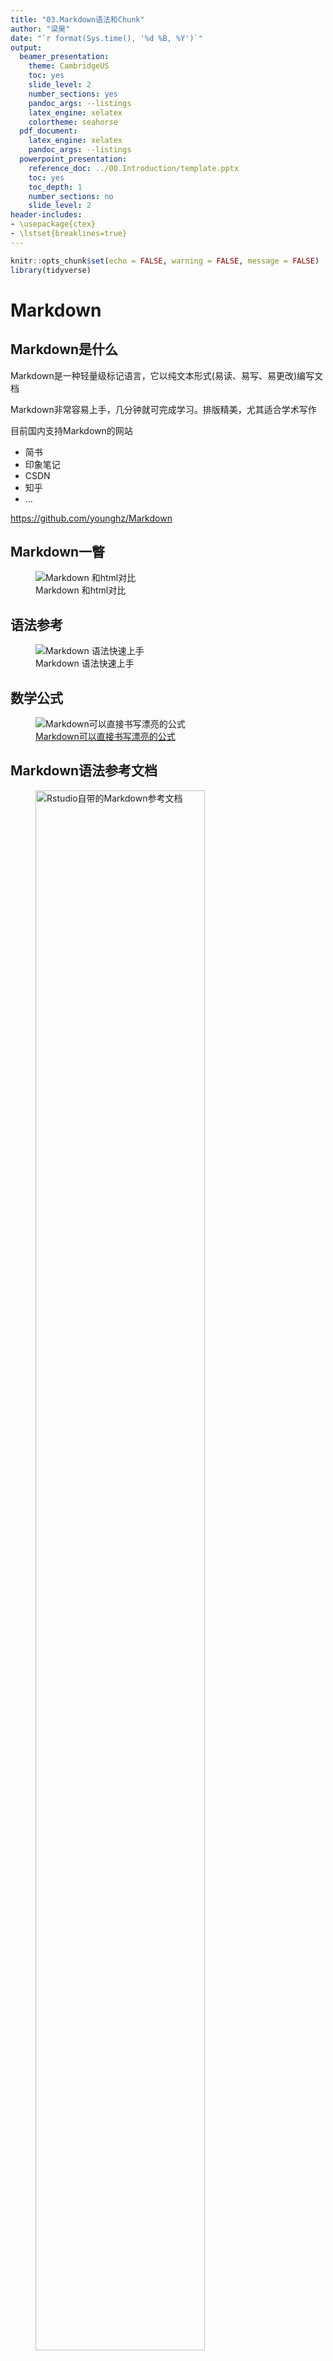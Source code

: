 ```yaml
---
title: "03.Markdown语法和Chunk"
author: "梁昊"
date: "`r format(Sys.time(), '%d %B, %Y')`"
output:
  beamer_presentation: 
    theme: CambridgeUS
    toc: yes
    slide_level: 2
    number_sections: yes
    pandoc_args: --listings
    latex_engine: xelatex
    colortheme: seahorse
  pdf_document:
    latex_engine: xelatex
    pandoc_args: --listings
  powerpoint_presentation:
    reference_doc: ../00.Introduction/template.pptx
    toc: yes
    toc_depth: 1
    number_sections: no
    slide_level: 2
header-includes:
- \usepackage{ctex}
- \lstset{breaklines=true}
---
```


```r
knitr::opts_chunk$set(echo = FALSE, warning = FALSE, message = FALSE)
library(tidyverse)
```

# Markdown

## Markdown是什么

Markdown是一种轻量级标记语言，它以纯文本形式(易读、易写、易更改)编写文档

Markdown非常容易上手，几分钟就可完成学习。排版精美，尤其适合学术写作

目前国内支持Markdown的网站

-   简书
-   印象笔记
-   CSDN
-   知乎
-   ...

<https://github.com/younghz/Markdown>

## Markdown一瞥

![Markdown 和html对比](images/md2html.png)

## 语法参考

![Markdown 语法快速上手](images/text.png)

## 数学公式

![[Markdown可以直接书写漂亮的公式](https://www.jianshu.com/p/e74eb43960a1)](images/equation.png)

## Markdown语法参考文档

![Rstudio自带的Markdown参考文档](images/md_help.png){width=80%}

# 代码块(Code Chunks)

## Code Chunks是R Markdown的灵魂

R Markdown的Code Chunks(代码块)是可以执行的，这就让数据分析可以在文档中执行，并按照自己的意愿进行控制

Chunks可以是R代码，也可以是其他语言，如Python

代码块```` ```{语言名称} ````开头，```` ``` ````结尾

插入Chunk快捷键为Ctrl + Alt + I (OS X: Cmd + Option + I)

````md
```{r chunk-name} `r ''`
print ("a code chunk")
```
````

## Chunk和block的区别

Markdown代码区块(code block)为纯文本，无法执行

````md
```r  
print("This will NOT be printed!")  
```  
````

Chunk，可以执行

````md
```{r} `r ''`
print("This will be printed!") 
```  
````

代码还有一种inline方式(行内执行)

````md
There are `r knitr::inline_expr('nrow(iris)')` observations in the iris dataset.
````

There are `r nrow(iris)` observations in the __iris__ dataset.


## 代码块设定Chunk output options

```r
data.frame(
  Option = c(
  "eval",
  "echo",
  "include",
  "cache",
  "",
  "参数",
  "caption",
  "fig.cap"
),  
  Detail = c(
  "输出结果？",
   "显示代码？",
   "输出代码和结果？",
   "保留缓存？避免重复执行",
   "",
   "FALSE/TRUE",
   "表格题注",
   "图片题注"
	)
) %>% 
  knitr::kable()
```


## 常用设定

```r
data.frame(
  Option = c(
  "Show output only",
  "Show code and output",
  "Show code (don't run code)",
  "Show nothing (run code)",
  "Show nothing (don't run code)",
  "",
  "Hide warnings",
  "Hide messages"
),  
  Code = c(
  "echo=FALSE",
   "echo=TRUE",
   "eval=FALSE",
   "include=FALSE",
   "include=FALSE, eval=FALSE",
   "",
   "warnings=FALSE",
   "messages=FALSE"
	)
) %>% 
  knitr::kable()
```

## Chunk默认设定

如果你的Rmd文档代码Chunk设定都基本一致，那可以在文档开头设定一个默认，后面的Chunks都会依照该设定


````md
```{r default, include=FALSE} `r ''`
knitr::opts_chunk$set(echo = FALSE,
                      message = FALSE,
                      warning = FALSE)
```
````
## 插入其他语言Chunk

````
```{python} `r ''`
library(reticulate)
print("Hi,python")
import this
```
````
运行Python，需要安装 ‘reticulate’ ，并设置Python引擎(Tools--Global Options--Python)

# 课后作业

## 课后作业

新建一个R Markdown文档

-   创建一个代码块，并输入plot(cars)
-   只输出图片，不输出代码
-   图题为'cars plot'
-   输出文档为word